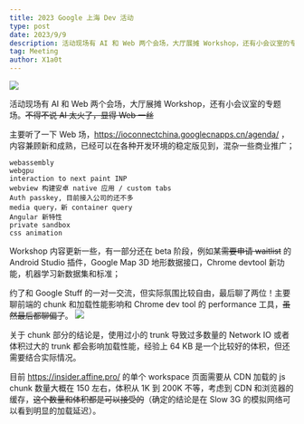 ```yaml
---
title: 2023 Google 上海 Dev 活动
type: post
date: 2023/9/9
description: 活动现场有 AI 和 Web 两个会场，大厅展摊 Workshop，还有小会议室的专题场。
tag: Meeting
author: X1a0t
---
```


![](https://image.thorseraq.com/thorseraq/picb/main//imgs/1CA09466-1F93-439F-A4D6-4ADCD28CCB7A_1_105_c.jpeg)

活动现场有 AI 和 Web 两个会场，大厅展摊 Workshop，还有小会议室的专题场。~~不得不说 AI 太火了，显得 Web 一丝~~

主要听了一下 Web 场，https://ioconnectchina.googlecnapps.cn/agenda/ ，内容兼顾新和成熟，已经可以在各种开发环境的稳定版见到，混杂一些商业推广；

```text filename="Web 会场话题"
webassembly
webgpu
interaction to next paint INP
webview 构建安卓 native 应用 / custom tabs
Auth passkey, 目前接入公司的还不多
media query，新 container query
Angular 新特性
private sandbox
css animation
```

Workshop 内容更新一些，有一部分还在 beta 阶段，例如某~~需要申请 waitlist~~ 的 Android Studio 插件，Google Map 3D 地形数据接口，Chrome devtool 新功能，机器学习新数据集和标准；

约了和 Google Stuff 的一对一交流，但实际氛围比较自由，最后聊了两位！主要聊前端的 chunk 和加载性能影响和 Chrome dev tool 的 performance 工具，~~虽然最后都聊偏了~~。
![](https://image.thorseraq.com/thorseraq/picb/main//imgs/202309101131866.png)

关于 chunk 部分的结论是，使用过小的 trunk 导致过多数量的 Network IO 或者体积过大的 trunk 都会影响加载性能，经验上 64 KB 是一个比较好的体积，但还需要结合实际情况。

目前 https://insider.affine.pro/ 的单个 workspace 页面需要从 CDN 加载的 js chunk 数量大概在 150 左右，体积从 1K 到 200K 不等，考虑到 CDN 和浏览器的缓存，~~这个数量和体积都是可以接受的~~（确定的结论是在 Slow 3G 的模拟网络可以看到明显的加载延迟）。
